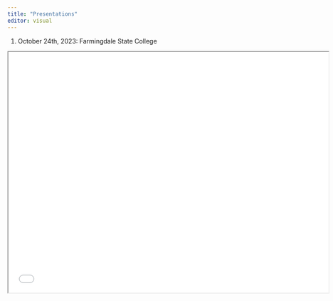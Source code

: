```yaml
---
title: "Presentations"
editor: visual
---
```


1.  October 24th, 2023: Farmingdale State College

```{=html}
<iframe class="slide-deck" style="width:720px; height:540px" src="demonstration.html"></iframe>
```
